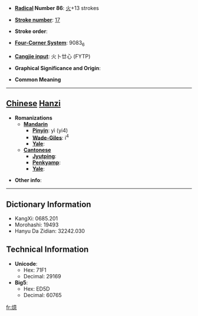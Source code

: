 * '''[[Wiktionary:Chinese radical index| Radical]] Number 86''': [[Wiktionary:Chinese radical index 火|火]]+13 strokes

* '''[[Wiktionary:Chinese total strokes index|Stroke number]]''': [[Wiktionary:Chinese total strokes index 17|17]]

* '''Stroke order''': 

* '''[[Wiktionary:Chinese four corner index|Four-Corner System]]''': 9083<sub>6</sub>

* '''[[Wiktionary:Chinese Cangjie index|Cangjie input]]''': 火卜廿心 (FYTP)

* '''Graphical Significance and Origin''': 

* '''Common Meaning'''

----

== [[Chinese]] [[Hanzi]] ==

* '''Romanizations'''
** '''[[Mandarin]]'''
*** '''[[Pinyin]]''': yì (yi4)
*** '''[[Wade-Giles]]''': i<sup>4</sup>
*** '''[[Yale]]''': 
** '''[[Cantonese]]'''
*** '''[[Jyutping]]''':
*** '''[[Penkyamp]]''': 
*** '''[[Yale]]''': 

* '''Other info''': 

----

== Dictionary Information ==

* KangXi: 0685.201
* Morohashi: 19493
* Hanyu Da Zidian: 32242.030

== Technical Information ==

* '''Unicode''':
** Hex: 71F1
** Decimal: 29169
* '''Big5''':
** Hex: ED5D
** Decimal: 60765

[[fr:燱]]